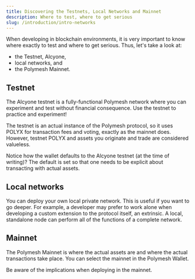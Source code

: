 ```yaml
---
title: Discovering the Testnets, Local Networks and Mainnet
description: Where to test, where to get serious
slug: /introduction/intro-networks
---
```



When developing in blockchain environments, it is very important to know where exactly to test and where to get serious. Thus, let's take a look at:

* the Testnet, Alcyone,
* local networks, and
* the Polymesh Mainnet.

## Testnet

The Alcyone testnet is a fully-functional Polymesh network where you can experiment and test without financial consequence. Use the testnet to practice and experiment!

The testnet is an actual instance of the Polymesh protocol, so it uses POLYX for transaction fees and voting, exactly as the mainnet does. However, testnet POLYX and assets you originate and trade are considered valueless.

Notice how the wallet defaults to the Alcyone testnet (at the time of writing)? The default is set so that one needs to be explicit about transacting with actual assets.

## Local networks

You can deploy your own local private network. This is useful if you want to go deeper. For example, a developer may prefer to work alone when developing a custom extension to the protocol itself, an extrinsic. A local, standalone node can perform all of the functions of a complete network.

## Mainnet

The Polymesh Mainnet is where the actual assets are and where the actual transactions take place. You can select the mainnet in the Polymesh Wallet.

<HighlightBox type="warning">

Be aware of the implications when deploying in the mainnet.
</HighlightBox>
